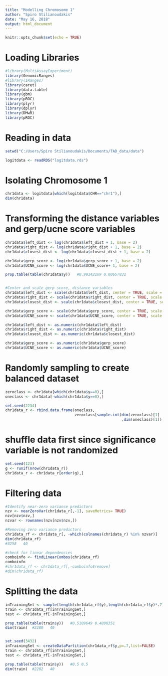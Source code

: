 ```yaml
---
title: "Modelling Chromosome 1"
author: "Spiro Stilianoudakis"
date: "May 16, 2018"
output: html_document
---
```


```r
knitr::opts_chunk$set(echo = TRUE)
```

# Loading Libraries

```r
#library(MultiAssayExperiment)
library(GenomicRanges)
#library(IRanges)
library(caret)
library(data.table)
library(gbm)
library(pROC)
library(plyr)
library(dplyr)
library(DMwR)
library(pROC)
```

# Reading in data

```r
setwd("C:/Users/Spiro Stilianoudakis/Documents/TAD_data/data")

logitdata <- readRDS("logitdata.rds")

```

# Isolating Chromosome 1

```r

chr1data <- logitdata[which(logitdata$CHR=="chr1"),]
dim(chr1data)

```

# Transforming the distance variables and gerp/ucne score variables
```r

chr1data$left_dist <- log(chr1data$left_dist + 1, base = 2)
chr1data$right_dist <- log(chr1data$right_dist + 1, base = 2)
chr1data$closest_dist <- log(chr1data$closest_dist + 1, base = 2)

chr1data$gerp_score <- log(chr1data$gerp_score + 1, base = 2)
chr1data$UCNE_score <- log(chr1data$UCNE_score+ 1, base = 2)

prop.table(table(chr1data$y))   #0.99342169 0.00657831 


#Center and scale gerp score, distance variables
chr1data$left_dist <- scale(chr1data$left_dist, center = TRUE, scale = TRUE)
chr1data$right_dist <- scale(chr1data$right_dist, center = TRUE, scale = TRUE)
chr1data$closest_dist <- scale(chr1data$closest_dist, center = TRUE, scale = TRUE)

chr1data$gerp_score <- scale(chr1data$gerp_score, center = TRUE, scale = TRUE)
chr1data$UCNE_score <- scale(chr1data$UCNE_score, center = TRUE, scale = TRUE)

chr1data$left_dist <- as.numeric(chr1data$left_dist)
chr1data$right_dist <- as.numeric(chr1data$right_dist)
chr1data$closest_dist <- as.numeric(chr1data$closest_dist)

chr1data$gerp_score <- as.numeric(chr1data$gerp_score)
chr1data$UCNE_score <- as.numeric(chr1data$UCNE_score)


```

# Randomly sampling to create balanced dataset

```r
zeroclass <- chr1data[which(chr1data$y==0),]
oneclass <- chr1data[-which(chr1data$y==0),]

set.seed(2234)
chr1data_r <- rbind.data.frame(oneclass, 
                               zeroclass[sample.int(dim(zeroclass)[1]
                                                    ,dim(oneclass)[1]),])
```

# shuffle data first since significance variable is not randomized

```r
set.seed(123)
g <- runif(nrow(chr1data_r))
chr1data_r <- chr1data_r[order(g),]

```


# Filtering data

```r
#Identify near-zero variance predictors
nzv <- nearZeroVar(chr1data_r[,-1], saveMetrics= TRUE)
nzv[nzv$nzv,]
nzvar <- rownames(nzv[nzv$nzv,])

#Removing zero variance predictors
chr1data_rf <- chr1data_r[, -which(colnames(chr1data_r) %in% nzvar)]
dim(chr1data_rf)
#3258   40

#check for linear dependencies
comboinfo <- findLinearCombos(chr1data_rf)
comboinfo
#chr1data_rf <- chr1data_rf[,-comboinfo$remove]
#dim(chr1data_rf)

```

# Splitting the data

```r


inTrainingSet <- sample(length(chr1data_rf$y),length(chr1data_rf$y)*.7)
train <- chr1data_rf[inTrainingSet,]
test <- chr1data_rf[-inTrainingSet,]

prop.table(table(train$y))   #0.5109649 0.4890351  
dim(train)  #2280   40


set.seed(3432)
inTrainingSet <- createDataPartition(chr1data_rf$y,p=.7,list=FALSE)
train <- chr1data_rf[inTrainingSet,]
test <- chr1data_rf[-inTrainingSet,]

prop.table(table(train$y))   #0.5 0.5 
dim(train)  #2282   40


```
